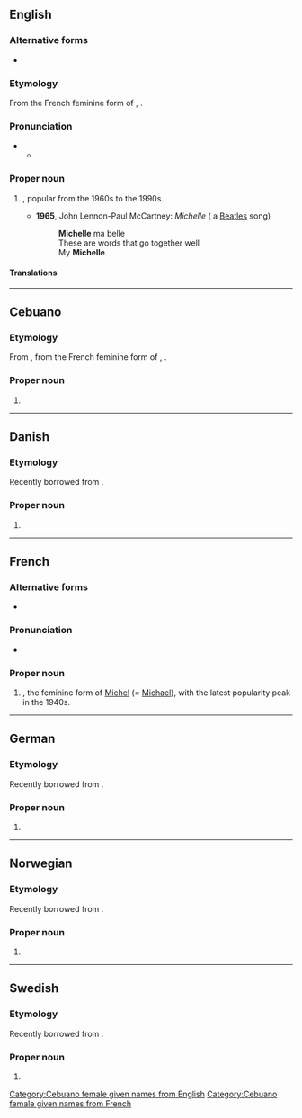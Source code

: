 ==English==

===Alternative forms===
* {{l|en|Michele}}

===Etymology===
From the French feminine form of {{m|fr|Michel||Michael}}, {{etyl|he|en}} {{m|he|מִיכָאֵל||who is like God|tr=mikhaél}}.

===Pronunciation===
* {{IPA|en|/mɪˈʃɛl/}}
** {{audio|en|LL-Q1860 (eng)-Vealhurl-Michelle.wav|Audio (UK)}}

===Proper noun===
{{en-proper noun}}

# {{given name|en|female|from=Hebrew}}, popular from the 1960s to the 1990s.
#* '''1965''', John Lennon-Paul McCartney: ''Michelle'' ( a [[Beatles]] song)
#*: '''Michelle''' ma belle
#*: These are words that go together well
#*: My '''Michelle'''.

====Translations====
{{trans-see|female given name|Michaela}}

----

==Cebuano==

===Etymology===
From {{bor|ceb|en|Michelle}}, from the French feminine form of {{m|fr|Michel||Michael}}, {{der|ceb|he|מִיכָאֵל||who is like God|tr=mikhaél}}.

===Proper noun===
{{head|ceb|noun}}

# {{given name|ceb|female|from=Hebrew}}

[[Category:Cebuano female given names from English]]
[[Category:Cebuano female given names from French]]

----

==Danish==

===Etymology===
Recently borrowed from {{bor|da|fr|Michelle}}.

===Proper noun===
{{head|da|proper noun}}

# {{given name|da|female}}

----

==French==

===Alternative forms===
* {{l|fr|Michèle}}

===Pronunciation===
* {{fr-IPA}}

===Proper noun===
{{fr-proper noun|f}}

# {{given name|fr|female}}, the feminine form of [[Michel]] (= [[Michael]]), with the latest popularity peak in the 1940s.

----

==German==

===Etymology===
Recently borrowed from {{bor|de|fr|Michelle}}.

===Proper noun===
{{de-proper noun|f}}

# {{given name|de|female}}

----

==Norwegian==

===Etymology===
Recently borrowed from {{bor|no|fr|Michelle}}.

===Proper noun===
{{head|no|proper noun}}

# {{given name|no|female}}

----

==Swedish==

===Etymology===
Recently borrowed from {{bor|sv|fr|Michelle}}.

===Proper noun===
{{sv-proper noun|c}}

# {{given name|sv|female}}